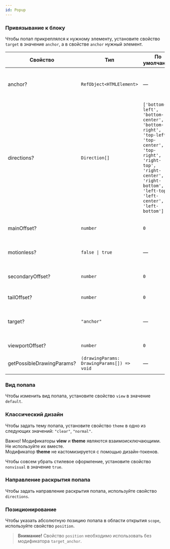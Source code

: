 ```yaml
---
id: Popup
---
```





### Привязывание к блоку

Чтобы попап прикреплялся к нужному элементу, установите свойство `target` в значение `anchor`, а в свойстве `anchor` нужный элемент.

<Example
    component={PopupTarget}
    source={popupTargetSources}
/>

| Свойство                  | Тип                                        | По умолчанию                                                                                                                                                                     | Описание                                                  |
| ------------------------- | ------------------------------------------ | -------------------------------------------------------------------------------------------------------------------------------------------------------------------------------- | --------------------------------------------------------- |
| anchor?                   | `RefObject<HTMLElement>`                   | —                                                                                                                                                                                | Элемент, относительно которого позиционируется попап      |
| directions?               | `Direction[]`                              | `['bottom-left', 'bottom-center', 'bottom-right', 'top-left', 'top-center', 'top-right', 'right-top', 'right-center', 'right-bottom', 'left-top', 'left-center', 'left-bottom']` | Направления раскрытия блока                               |
| mainOffset?               | `number`                                   | `0`                                                                                                                                                                              | Отступ попапа относительно основного направления          |
| motionless?               | `false \| true`                            | —                                                                                                                                                                                | Закрепляет положение попапа после открытия                |
| secondaryOffset?          | `number`                                   | `0`                                                                                                                                                                              | Отступ попапа относительно второстепенного направления    |
| tailOffset?               | `number`                                   | `0`                                                                                                                                                                              | Отступ хвостика от края попапа                            |
| target?                   | `"anchor"`                                 | —                                                                                                                                                                                | Позиционирование попапа относительно переданного элемента |
| viewportOffset?           | `number`                                   | `0`                                                                                                                                                                              | Отступ от края окна браузера                              |
| getPossibleDrawingParams? | `(drawingParams: DrawingParams[]) => void` | —                                                                                                                                                                                | Расчет параметров для отрисовки                           |

### Вид попапа

Чтобы изменить вид попапа, установите свойство `view` в значение `default`.

<Example
    component={PopupView}
    source={popupViewSources}
/>

### Классический дизайн

Чтобы задать тему попапа, установите свойство `theme` в одно из следующих значений: `"clear"`, `"normal"`.

<Disclaimer>
    <p>
    Важно! Модификаторы <b>view</b> и <b>theme</b> являются взаимоисключающими. Не используйте их вместе. <br />
    Модификатор <b>theme</b>  не кастомизируется с помощью дизайн-токенов.
    </p>
</Disclaimer>

<Example
    component={PopupTheme}
    source={popupThemeSources}
/>

Чтобы совсем убрать стилевое оформление, установите свойство `nonvisual` в значение `true`.

<Example
    component={PopupNonvisual}
    source={popupNonvisualSources}
/>

### Направление раскрытия попапа

Чтобы задать направление раскрытия попапа, используйте свойство `directions`.

<Example
    component={PopupDirection}
    source={popupDirectionSources}
/>

### Позиционирование

Чтобы указать абсолютную позицию попапа в области открытия `scope`, используйте свойство `position`.

> **Внимание!** Свойство `position` необходимо использовать без модификатора `target_anchor`.

<Example
    component={PopupPosition}
    source={popupPositionSources}
/>